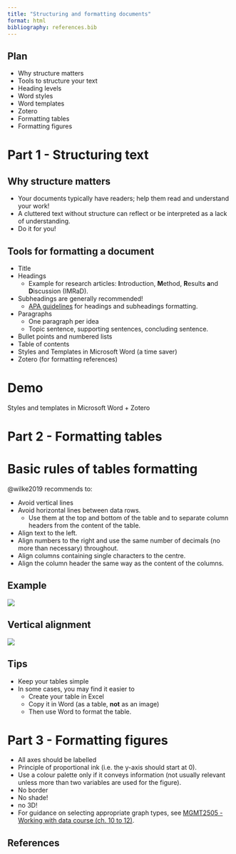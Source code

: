 ```yaml
---
title: "Structuring and formatting documents"
format: html
bibliography: references.bib
---
```


## Plan {.smaller}

-   Why structure matters
-   Tools to structure your text
-   Heading levels
-   Word styles
-   Word templates
-   Zotero
-   Formatting tables
-   Formatting figures

# Part 1 - Structuring text

## Why structure matters

-   Your documents typically have readers; help them read and understand your work!
-   A cluttered text without structure can reflect or be interpreted as a lack of understanding.
-   Do it for you!

## Tools for formatting a document {.smaller}

-   Title
-   Headings
    -   Example for research articles: **I**ntroduction, **M**ethod, **R**esults **a**nd **D**iscussion (IMRaD).
-   Subheadings are generally recommended!
    -   [APA guidelines](https://apastyle.apa.org/style-grammar-guidelines/paper-format/headings) for headings and subheadings formatting.
-   Paragraphs
    -   One paragraph per idea
    -   Topic sentence, supporting sentences, concluding sentence.
-   Bullet points and numbered lists
-   Table of contents
-   Styles and Templates in Microsoft Word (a time saver)
-   Zotero (for formatting references)

# Demo

Styles and templates in Microsoft Word + Zotero

# Part 2 - Formatting tables

# Basic rules of tables formatting {.smaller}

@wilke2019 recommends to:

-   Avoid vertical lines
-   Avoid horizontal lines between data rows.
    -   Use them at the top and bottom of the table and to separate column headers from the content of the table.
-   Align text to the left.
-   Align numbers to the right and use the same number of decimals (no more than necessary) throughout.
-   Align columns containing single characters to the centre.
-   Align the column header the same way as the content of the columns.

## Example

![](images/clipboard-3819824641.png)

## Vertical alignment {.scrollable .smaller}

![](images/clipboard-2931975686.png)

## Tips

-   Keep your tables simple
-   In some cases, you may find it easier to
    -   Create your table in Excel
    -   Copy it in Word (as a table, **not** as an image)
    -   Then use Word to format the table.

# Part 3 - Formatting figures

-   All axes should be labelled
-   Principle of proportional ink (i.e. the y-axis should start at 0).
-   Use a colour palette only if it conveys information (not usually relevant unless more than two variables are used for the figure).
-   No border
-   No shade!
-   no 3D!
-   For guidance on selecting appropriate graph types, see [MGMT2505 - Working with data course (ch. 10 to 12)](https://pmongeon.github.io/mgmt2605/ch10.html).

## References
